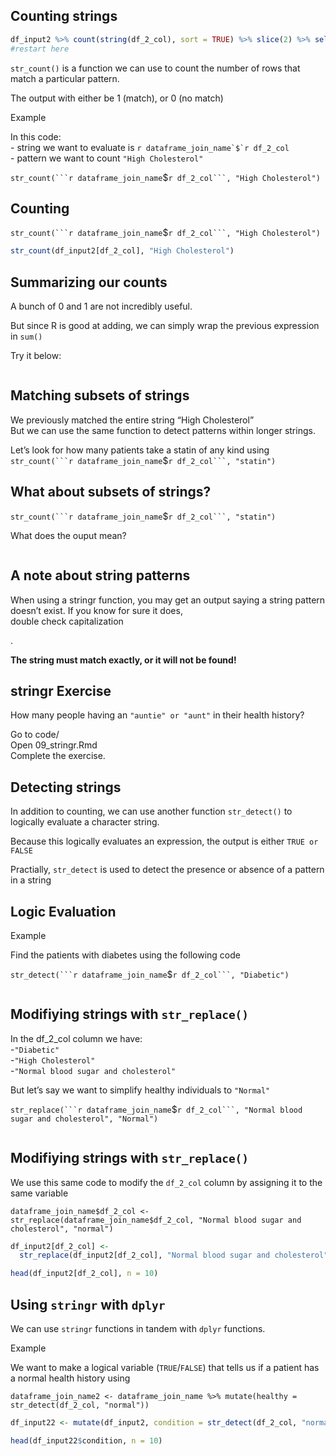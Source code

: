## Counting strings {.build}
```r
df_input2 %>% count(string(df_2_col), sort = TRUE) %>% slice(2) %>% select(1) %>% pull()
#restart here
```

`str_count()` is a function we can use to count the number of rows that match a particular pattern.  
  
The output with either be 1 (match), or 0 (no match)  

<div class= "red2"> Example </div>  
In this code:  
- string we want to evaluate is ``r dataframe_join_name`$`r df_2_col``  
- pattern we want to count `"High Cholesterol"`  

`str_count(```r dataframe_join_name`$`r df_2_col```, "High Cholesterol")`

## Counting
`str_count(```r dataframe_join_name`$`r df_2_col```, "High Cholesterol")`

```r
str_count(df_input2[df_2_col], "High Cholesterol")
```

## Summarizing our counts
A bunch of 0 and 1 are not incredibly useful.

But since R is good at adding, we can simply wrap the previous expression in `sum()`  

Try it below:  
```r

```

## Matching subsets of strings {.build}

We previously matched the entire string "High Cholesterol"  
But we can use the same function to detect patterns within longer strings.  
  
Let's look for how many patients take a statin of any kind using
`str_count(```r dataframe_join_name`$`r df_2_col```, "statin")` 

## What about subsets of strings?  
`str_count(```r dataframe_join_name`$`r df_2_col```, "statin")` 

What does the ouput mean?  
```r

```

## A note about string patterns

When using a stringr function, you may get an output saying a string pattern doesn't exist. If you know for sure it does, <div class="blue"> double check capitalization </div>.  
  
**The string must match exactly, or it will not be found!**

## stringr Exercise
How many people having an `"auntie" or "aunt"` in their health history?  
  
Go to code/  
Open 09_stringr.Rmd  
Complete the exercise. 



## Detecting strings {.build}
In addition to counting, we can use another function `str_detect()` to logically evaluate a character string.  
  
Because this logically evaluates an expression, the output is either `TRUE or FALSE`  
  
Practially, `str_detect` is used to detect the presence or absence of a pattern in a string  

## Logic Evaluation 
<div class= "red2"> Example </div>  
Find the patients with diabetes using the following code  
  
`str_detect(```r dataframe_join_name`$`r df_2_col```, "Diabetic")`  
  
```r

```

## Modifiying strings with `str_replace()` {.build}
In the df_2_col column we have:  
-`"Diabetic"`  
-`"High Cholesterol"`  
-`"Normal blood sugar and cholesterol"`  
  
But let's say we want to simplify healthy individuals to `"Normal"`

`str_replace(```r dataframe_join_name`$`r df_2_col```, "Normal blood sugar and cholesterol", "Normal")`

```r

```

## Modifiying strings with `str_replace()` {.build}
We use this same code to  modify the `df_2_col` column by assigning it to the same variable     
  
`dataframe_join_name$df_2_col <-`  
       `str_replace(dataframe_join_name$df_2_col, "Normal blood sugar and cholesterol", "normal")`

```r
df_input2[df_2_col] <- 
  str_replace(df_input2[df_2_col], "Normal blood sugar and cholesterol", "normal")

head(df_input2[df_2_col], n = 10)
```

## Using `stringr` with `dplyr` {.build}
We can use `stringr` functions in tandem with `dplyr` functions.  
  
<div class= "red2"> Example </div>  
We want to make a logical variable (`TRUE`/`FALSE`) that tells us if a patient has a normal health history using  

`dataframe_join_name2 <- dataframe_join_name %>% mutate(healthy = str_detect(df_2_col, "normal"))` 

```r
df_input22 <- mutate(df_input2, condition = str_detect(df_2_col, "normal"))

head(df_input22$condition, n = 10)
```
 
